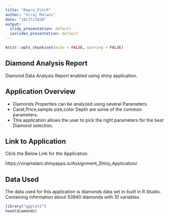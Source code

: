 ```yaml
---
title: "Repro_Pitch"
author: "Viraj Malani"
date: "10/27/2020"
output:
  slidy_presentation: default
  ioslides_presentation: default
---
```


```r
knitr::opts_chunk$set(echo = FALSE, warning = FALSE)
```

## Diamond Analysis Report

Diamond Data Analysis Report enabled using shiny application.

## Application Overview

- Diamonds Properties can be analyzed using several Parameters.
- Carat,Price,sample size,color Depth are some of the common parameters.
- This application allows the user to pick the right parameters for the best Diamond selection.


## Link to Application

Click the Below Link for the Application.

https://virajmalani.shinyapps.io/Assignment_Shiny_Application/


## Data Used
The data used for this application is diamonds data set in-built in R Studio. Containing information about 53940 diamonds with 10 variables.

```r
library("ggplot2")
head(diamonds)
```